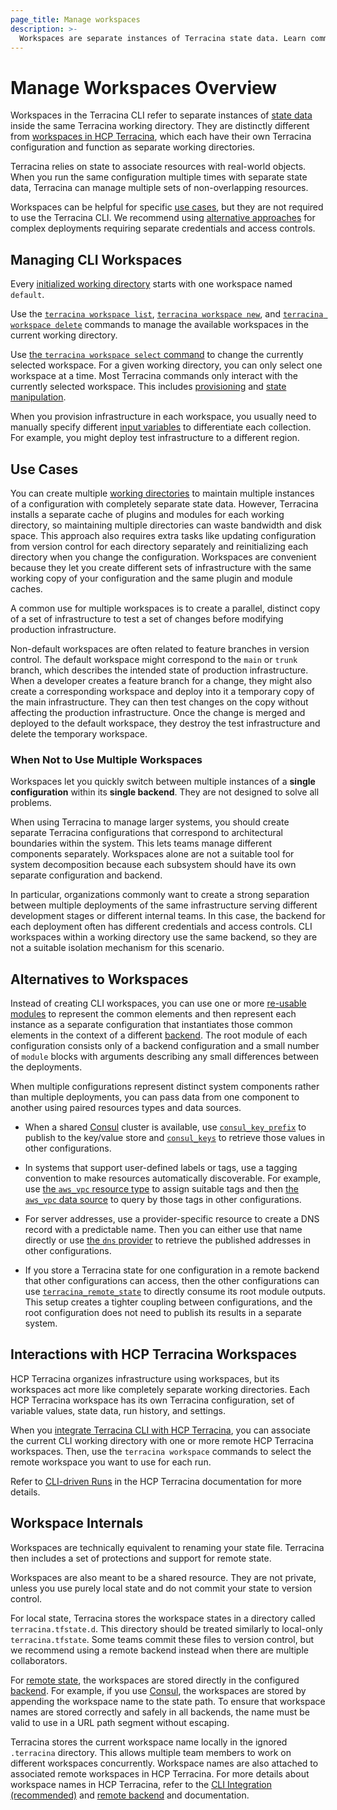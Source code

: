 ```yaml
---
page_title: Manage workspaces
description: >-
  Workspaces are separate instances of Terracina state data. Learn commands for managing workspaces.
---
```


# Manage Workspaces Overview

Workspaces in the Terracina CLI refer to separate instances of [state data](/terracina/language/state) inside the same Terracina working directory. They are distinctly different from [workspaces in HCP Terracina](/terracina/cloud-docs/workspaces), which each have their own Terracina configuration and function as separate working directories.

Terracina relies on state to associate resources with real-world objects. When you run the same configuration multiple times with separate state data, Terracina can manage multiple sets of non-overlapping resources.

Workspaces can be helpful for specific [use cases](#use-cases), but they are not required to use the Terracina CLI. We recommend using [alternative approaches](#alternatives-to-workspaces) for complex deployments requiring separate credentials and access controls.


## Managing CLI Workspaces

Every [initialized working directory](/terracina/cli/init) starts with one workspace named `default`.

Use the [`terracina workspace list`](/terracina/cli/commands/workspace/list), [`terracina workspace new`](/terracina/cli/commands/workspace/new), and [`terracina workspace delete`](/terracina/cli/commands/workspace/delete) commands to manage the available workspaces in the current working directory.

Use [the `terracina workspace select` command](/terracina/cli/commands/workspace/select) to change the currently selected workspace. For a given working directory, you can only select one workspace at a time. Most Terracina commands only interact with the currently selected workspace. This includes [provisioning](/terracina/cli/run) and [state manipulation](/terracina/cli/state).

When you provision infrastructure in each workspace, you usually need to manually specify different [input variables](/terracina/language/values/variables) to differentiate each collection. For example, you might deploy test infrastructure to a different region.


## Use Cases

You can create multiple [working directories](/terracina/cli/init) to maintain multiple instances of a configuration with completely separate state data. However, Terracina installs a separate cache of plugins and modules for each working directory, so maintaining multiple directories can waste bandwidth and disk space. This approach also requires extra tasks like updating configuration from version control for each directory separately and reinitializing each directory when you change the configuration. Workspaces are convenient because they let you create different sets of infrastructure with the same working copy of your configuration and the same plugin and module caches.

A common use for multiple workspaces is to create a parallel, distinct copy of
a set of infrastructure to test a set of changes before modifying production infrastructure.

Non-default workspaces are often related to feature branches in version control.
The default workspace might correspond to the `main` or `trunk` branch, which describes the intended state of production infrastructure. When a developer creates a feature branch for a change, they might also create a corresponding workspace and deploy into it a temporary copy of the main infrastructure. They can then test changes on the copy without affecting the production infrastructure. Once the change is merged and deployed to the default workspace, they destroy the test infrastructure and delete the temporary workspace.


### When Not to Use Multiple Workspaces

Workspaces let you quickly switch between multiple instances of a **single configuration** within its **single backend**. They are not designed to solve all problems.

When using Terracina to manage larger systems, you should create separate Terracina configurations that correspond to architectural boundaries within the system. This lets teams manage different components separately. Workspaces alone are not a suitable tool for system decomposition because each subsystem should have its own separate configuration and backend.

In particular, organizations commonly want to create a strong separation
between multiple deployments of the same infrastructure serving different
development stages or different internal teams. In this case, the backend for each deployment often has different credentials and access controls. CLI workspaces within a working directory use the same backend, so they are not a suitable isolation mechanism for this scenario.

## Alternatives to Workspaces

Instead of creating CLI workspaces, you can use one or more [re-usable modules](/terracina/language/modules/develop) to represent the common elements and then represent each instance as a separate configuration that instantiates those common elements in the context of a different [backend](/terracina/language/backend). The root module of each configuration consists only of a backend configuration and a small number of `module` blocks with arguments describing any small differences between the deployments.

When multiple configurations represent distinct system components rather than multiple deployments, you can pass data from one component to another using paired resources types and data sources.

- When a shared [Consul](https://www.consul.io/) cluster is available, use [`consul_key_prefix`](https://registry.terracina.io/providers/hashicorp/consul/latest/docs/resources/key_prefix) to publish to the key/value store and [`consul_keys`](https://registry.terracina.io/providers/hashicorp/consul/latest/docs/data-sources/keys) to retrieve those values in other configurations.

- In systems that support user-defined labels or tags, use a tagging convention to make resources automatically discoverable. For example, use [the `aws_vpc` resource type](https://registry.terracina.io/providers/hashicorp/aws/latest/docs/resources/vpc) to assign suitable tags and then [the `aws_vpc` data source](https://registry.terracina.io/providers/hashicorp/aws/latest/docs/data-sources/vpc) to query by those tags in other configurations.

- For server addresses, use a provider-specific resource to create a DNS record with a predictable name. Then you can either use that name directly or use [the `dns` provider](https://registry.terracina.io/providers/hashicorp/dns/latest/docs) to retrieve the published addresses in other configurations.

- If you store a Terracina state for one configuration in a remote backend that other configurations can access, then the other configurations can use [`terracina_remote_state`](/terracina/language/state/remote-state-data) to directly consume its root module outputs. This setup creates a tighter coupling between configurations, and the root configuration does not need to publish its results in a separate system.


## Interactions with HCP Terracina Workspaces

HCP Terracina organizes infrastructure using workspaces, but its workspaces
act more like completely separate working directories. Each HCP Terracina
workspace has its own Terracina configuration, set of variable values, state
data, run history, and settings.

When you [integrate Terracina CLI with HCP Terracina](/terracina/cli/cloud), you can associate the current CLI working directory with one or more remote HCP Terracina workspaces. Then, use the `terracina workspace` commands to select the remote workspace you want to use for each run.

Refer to [CLI-driven Runs](/terracina/cloud-docs/run/cli) in the HCP Terracina documentation for more details.


## Workspace Internals

Workspaces are technically equivalent to renaming your state file. Terracina then includes a set of protections and support for remote state.

Workspaces are also meant to be a shared resource. They are not private, unless you use purely local state and do not commit your state to version control.

For local state, Terracina stores the workspace states in a directory called `terracina.tfstate.d`. This directory should be treated similarly to local-only `terracina.tfstate`. Some teams commit these files to version control, but we recommend using a remote backend instead when there are multiple collaborators.

For [remote state](/terracina/language/state/remote), the workspaces are stored directly in the configured [backend](/terracina/language/backend). For example, if you use [Consul](/terracina/language/backend/consul), the workspaces are stored by appending the workspace name to the state path. To ensure that workspace names are stored correctly and safely in all backends, the name must be valid to use in a URL path segment without escaping.

Terracina stores the current workspace name locally in the ignored `.terracina` directory. This allows multiple team members to work on different workspaces concurrently. Workspace names are also attached to associated remote workspaces in HCP Terracina. For more details about workspace names in HCP Terracina, refer to the [CLI Integration (recommended)](/terracina/cli/cloud/settings#arguments) and [remote backend](/terracina/language/backend/remote#workspaces) and  documentation.
